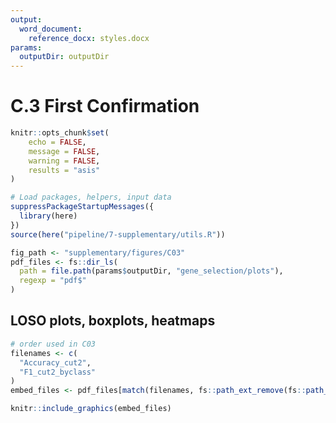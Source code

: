 ```yaml
---
output:
  word_document:
    reference_docx: styles.docx
params:
  outputDir: outputDir
---
```


# C.3 First Confirmation

```r
knitr::opts_chunk$set(
	echo = FALSE,
	message = FALSE,
	warning = FALSE,
	results = "asis"
)
```

```r
# Load packages, helpers, input data
suppressPackageStartupMessages({
  library(here)
})
source(here("pipeline/7-supplementary/utils.R"))

fig_path <- "supplementary/figures/C03"
pdf_files <- fs::dir_ls(
  path = file.path(params$outputDir, "gene_selection/plots"),
  regexp = "pdf$"
)
```

## LOSO plots, boxplots, heatmaps

```r
# order used in C03
filenames <- c(
  "Accuracy_cut2",
  "F1_cut2_byclass"
)
embed_files <- pdf_files[match(filenames, fs::path_ext_remove(fs::path_file(pdf_files)))]
```

```r
knitr::include_graphics(embed_files)
```
